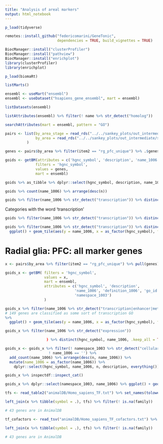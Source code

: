 ```yaml
---
title: "Analysis of areal markers"
output: html_notebook
---
```


```r
p_load(tidyverse)
```

```r
remotes::install_github("federicomarini/GeneTonic", 
                        dependencies = TRUE, build_vignettes = TRUE)

BiocManager::install("clusterProfiler")
BiocManager::install("pathview")
BiocManager::install("enrichplot")
library(clusterProfiler)
library(enrichplot)
```

```r
p_load(biomaRt)

listMarts()

ensembl <- useMart("ensembl")
ensembl <- useDataset("hsapiens_gene_ensembl", mart = ensembl)

listDatasets(ensembl)

listAttributes(ensembl) %>% filter(! name %>% str_detect("homolog"))

searchAttributes(mart = ensembl, pattern = "GO")
```

```r
pairs <- list(by_area_stage = read_rds("../../sankey_plots/out_intermediate/sankey_markers_pairs_exnLineage.rds"),
              by_area = read_rds("../../sankey_plots/out_intermediate/sankey_markers_pairs_exnLineage_byArea_only.rds")
          )

genes <- pairs$by_area %>% filter(item2 == "rg_pfc_unique") %>% .$genes %>% .[[1]]
```



```r

goids <- getBM(attributes = c('hgnc_symbol', 'description', 'name_1006', 'definition_1006', 'go_id','namespace_1003'), 
              filters = 'hgnc_symbol', 
              values = genes, 
              mart = ensembl)

goids %>% as_tibble %>% dplyr::select(hgnc_symbol, description, name_1006, definition_1006, go_id, namespace_1003) %>% filter(namespace_1003 %in% c("molecular_function", "biological_process"))

goids %>% count(name_1006) %>% arrange(desc(n))
```
```r
goids %>% filter(name_1006 %>% str_detect("transcription")) %>% distinct(hgnc_symbol, name_1006, .keep_all = TRUE)
```
Categories with the word 'transcription'
```r
goids %>% filter(name_1006 %>% str_detect("transcription")) %>% distinct(hgnc_symbol, name_1006, .keep_all = TRUE) %>% count(name_1006)
```

```r
goids %>% filter(name_1006 %>% str_detect("transcription")) %>% distinct(hgnc_symbol, name_1006, .keep_all = TRUE) %>% 
  ggplot() + geom_tile(aes(y = name_1006, x = as_factor(hgnc_symbol), fill = name_1006))
```

# Radial glia: PFC: all marker genes
```r
x <- pairs$by_area %>% filter(item2 == "rg_pfc_unique") %>% pull(genes) %>% .[[1]]

goids_x <- getBM( filters = 'hgnc_symbol', 
                  values = x, 
                  mart = ensembl,
                  attributes = c('hgnc_symbol', 'description', 
                                'name_1006', 'definition_1006', 'go_id',
                                'namespace_1003')
                  )

goids_x %>% filter(name_1006 %>% str_detect("transcription|enhancer|methylation") & ! name_1006 %>% str_detect("viral")) %>% distinct(hgnc_symbol, name_1006, .keep_all = TRUE) %>% add_count(name_1006) %>% arrange(desc(n)) %>% distinct(hgnc_symbol, .keep_all = TRUE) %>% dplyr::select(hgnc_symbol, name_1006, n, everything())
# 149 genes are classified as some sort of transcription GO
%>% 
  ggplot() + geom_tile(aes(y = name_1006, x = as_factor(hgnc_symbol), fill = name_1006)) + theme(legend.position = "none", axis.text.x = element_text(angle = 90))
```


```r
goids_x %>% filter(name_1006 %>% str_detect("expression"))

                   ) %>% distinct(hgnc_symbol, name_1006, .keep_all = TRUE) %>% add_count(name_1006) %>% arrange(desc(n)) %>% distinct(hgnc_symbol, .keep_all = TRUE) %>% 
```

```r
goids_x <- goids_x %>% filter(! namespace_1003 %>% str_detect("cellular_component") &
                    ! name_1006 == '') %>% 
  add_count(name_1006) %>% arrange(desc(n, name_1006)) %>% 
  mutate(name_1006 = as_factor(name_1006)) %>%
    dplyr::select(hgnc_symbol, name_1006, n, description, everything())

goids_x %>% inspectdf::inspect_cat()
```


```r
goids_x %>% dplyr::select(namespace_1003, name_1006) %>% ggplot() + geom_bar(aes(y = name_1006)) + facet_wrap(~namespace_1003, scales = 'free')
```



```r
tfs <- read_table2("animalDB/Homo_sapiens_TF.txt") %>% set_names(tolower(names(.)))

left_join(x %>% tibble(symbol = .), tfs) %>% filter(! is.na(family))

# 43 genes are in AnimalDB
```


```r
tf_cofactors <- read_tsv("animalDB/Homo_sapiens_TF_cofactors.txt") %>% set_names(tolower(names(.)))

left_join(x %>% tibble(symbol = .), tfs) %>% filter(! is.na(family))

# 43 genes are in AnimalDB
```


```r

```

